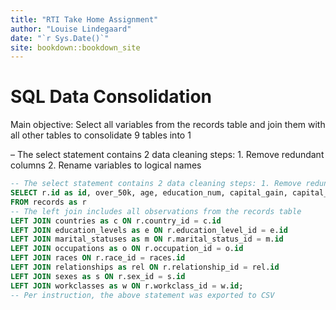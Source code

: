 ```yaml
--- 
title: "RTI Take Home Assignment"
author: "Louise Lindegaard"
date: "`r Sys.Date()`"
site: bookdown::bookdown_site
---
```


# SQL Data Consolidation

Main objective: Select all variables from the records table and join them with all other tables to consolidate 9 tables into 1

-- The select statement contains 2 data cleaning steps: 
1. Remove redundant columns 
2. Rename variables to logical names

```sql
-- The select statement contains 2 data cleaning steps: 1. Remove redundant columns 2. Rename variables to logical names
SELECT r.id as id, over_50k, age, education_num, capital_gain, capital_loss, hours_week, workclass_id, w.name as workclass, education_level_id, e.name as education_level, marital_status_id, m.name as marital_status, occupation_id, o.name as occupation, relationship_id, rel.name as relationship, race_id, races.name as race, sex_id, s.name as sex, country_id, c.name as country
FROM records as r
-- The left join includes all observations from the records table
LEFT JOIN countries as c ON r.country_id = c.id
LEFT JOIN education_levels as e ON r.education_level_id = e.id
LEFT JOIN marital_statuses as m ON r.marital_status_id = m.id
LEFT JOIN occupations as o ON r.occupation_id = o.id
LEFT JOIN races ON r.race_id = races.id
LEFT JOIN relationships as rel ON r.relationship_id = rel.id
LEFT JOIN sexes as s ON r.sex_id = s.id
LEFT JOIN workclasses as w ON r.workclass_id = w.id;
-- Per instruction, the above statement was exported to CSV
```





